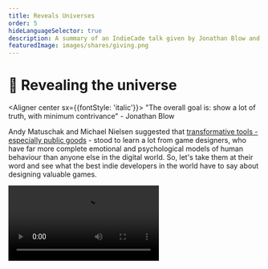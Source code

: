 ```yaml
---
title: Reveals Universes
order: 5
hideLanguageSelector: true
description: A summary of an IndieCade talk given by Jonathan Blow and Marc Ten Bosch about designing computer games to reveal the truth at the core of their universe.
featuredImage: images/shares/giving.png
---
```


# 🧩 Revealing the universe

<Aligner center sx={{fontStyle: 'italic'}}>
"The overall goal is: show a lot of truth, with minimum contrivance" - Jonathan Blow
</Aligner>

Andy Matuschak and Michael Nielsen suggested that [transformative tools - especially public goods](/learn/module-3/remember/#extending-our-mnemonics) - 
stood to learn a lot from game designers, who have far more complete emotional and psychological 
models of human behaviour than anyone else in the digital world. So, let's take them at their 
word and see what the best indie developers in the world have to say about designing valuable games.

<Video src="https://www.youtube-nocookie.com/embed/OGSeLSmOALU?start=91" />

### How does this fit into Kernel?

You may be asking what computer games have to do with token design. Though the universe of games 
is fictional, the whole point of this talk is to demonstrate how the truths you will learn in a 
valuable game apply in general. So the real question is: what universe do blockchains instantiate?

We've already suggested the answer: **a universe of distributed [trust](/learn/module-0/trust/)**. Now, like any good game designer, we have to find the "nuggets of truth" in this world, and  present them to everyone with the lightest possible contrivance. 

We could teach you about the different kinds of <Link to="https://medium.com/bollinger-investment-group/constant-function-market-makers-defis-zero-to-one-innovation-968f77022159" >constant function market makers</Link>, but these are just one particular flavour of one kind of nugget within the entire universe of applications made possible by distributed trust. We want to demonstrate *the principle* here: **virtuous games lead to valuable truth**. The better we design our games, the more clearly we can share our truths.

## Brief

Jonathan begins with a description of Portal 2, and demonstrates discovering a game mechanic to 
do with using light bridges in such a way that you explore otherwise impossible-to-reach places. 
He also shows a classic game - vvvvvv - which allows you to change the direction of gravity for 
your character. Out of this single, incredibly simple rule, you can build mechanics that allow 
the character to traverse 180 degree bends and full circles, opening the game up into all sorts 
of fun and revealing mazes with just one rule. Such mechanics are:

> little nuggets of truth the designer has found and packaged for the player. Now, I am calling 
them 'truth' even though you, as a player, encounter them as pieces of a fictional game-world 
that doesn't exist. But, if you think carefully about these things: they are about subjects 
which pertain to the real world.

These often reveal sophisticated understandings of the universe - like lines intersecting in 
2-D space, but being one below the other in 3 dimensions (as in Portal 2), **yet in game play, 
it happens very naturally.** This is a lot like what mathematicians do: they build higher-order 
constructs out of primitive "what if?" questions and then **explore the consequences**.

If you learn only one thing this week, let it be this: **mechanism design is about asking the most simple "what if?" question you can, and then exploring the possibilities it implies fully**.

<Flash>

<Card>

Prompt: Virtuous games lead to \_\_\_\_\_\_\_\_ \_\_\_\_\_.

valuable truth.

</Card>

</Flash>

Which brings us to the *aesthetics of game design:*

<Process>

Mine nuggets of truth.

Package that truth for the player.

</Process>

Games are both toy universes and complex mathematical systems, and mathematics is an 
"unreasonably effective" tool for understanding the universe. In particular, mathematicians 
seem to agree that the shortest theorems which carry the deepest consequences are the "most 
beautiful." These are the nuggets we're looking for in the design of any mechanism.

### Exploring well

<Process>

Start with a mechanic; like a grappling hook that you can shoot and pull yourself with. 

Or be more vague, beginning with a detail or consequence without being sure of the framework 
around it. For instance: a puzzle game where you know that you want players to remember a melody 
and recite it back at some stage, but don't know exactly how.

Aim towards the **richest space**, explore it **completely**, and trace a **strong boundary** 
around it.

Present the results **cleanly** and with the **least contrivance** to get closer to the truth. 

</Process>

Marc talks about a 4-dimensional game he designed, where the mechanic is a button you can press 
to switch one of the dimensions. This dimensionality results in strange and wonderful connections 
between universes, such that you can pass through walls, or "climb" to rewards on them you 
wouldn't otherwise be able to reach.

It's worth remembering [May Li Khoe and Khan Academy](/learn/module-1/joyful-subversion/#shifting-the-nature-of-work). Great mechanism design revolves around small nuggets of truth, packaged with the least contrivance for people to find and experience themselves, much like negative numbers granting kids super powers when they adventure to the left of the number line, or the visual properties of prime numbers falling out of their work on simple addition and subtraction. **Mechanism design is not about making complex systems! It is about simplifying complex insights** so that people can learn them intuitively through use (which is joyful), not explicitly through study (which is boring and contrived).

<Flash>

<Card>

Prompt: True or false: useful mechanisms are inherently complex.

False! [Simplicity matters](https://www.youtube.com/watch?v=rI8tNMsozo0&list=PL5ClmaG2tnPO05rr1OOI1liWWrGjvAq_7&index=85)

</Card>

</Flash>

Jonathan discusses a puzzle pattern game he made - The Witness - and the "game-feel" reasons 
which led him to certain constraints for drawing the solutions to puzzles. These range from ease 
of use across platforms to the aesthetic feel that different rules - or the lack of them - induce. 
Before he even knew what the puzzles were, he had set up a system which *could combine well with 
other mechanics*. This is critical: exploration of [low-level primitives](/learn/module-1/understanding-ethereum/#virtual-economy) **yields possibility**. 

### Virtuous design

We can define 8 criteria by which we can evaluate the "virtue" of different possibilities we 
stumble upon in our design process:

<Process>

**Richness** - adjust the mechanic(s) to get the most interesting consequences. Once you 
know you want to switch between 4 dimensions, or solve puzzles on a constrained grid, iterate 
over the sub-mechanics. Add terrain to explore in those dimensions, or think about the puzzle 
as drawing a partition between different spaces on the constrained grid. 

**Completeness** - are there consequences we haven't found? Jonathan discusses Braid, where 
the main mechanic is that you can rewind time, with a sub-mechanic that some objects are immune 
to this ability. This sub-mechanic is an *exploratory question* and, in order to satisfy the 
completeness criterion, it must be applied to every object in the game. That said, there is a 
deep balance between "throwing something crazy" at players as they first arrive in the game 
world, which impedes their ability to learn; and holding it back entirely, which makes the game 
feel incomplete.

**Surprise** - maximize the amount of information contained within a limited and constrained 
package. It is the counterbalancing force to completeness and is created with high level expressions 
built from low-level concepts; or by combining game mechanics.

**Lightest Contrivance** - “the less contrivance you have, the closer to the truth you’ll 
get”. This applies to both mechanics and level design. There is an elegance to [simple rules](https://subconscious.substack.com/p/simple-seeds) and 
an ugliness to complex ones. There's also a proportionality here: if you have 2 mechanics, one 
of which leads to a good deal of surprising and sublime results, and another which is twice as 
complicated and yields the same amount of results, then relative to each other, the second will 
*feel* ugly.

**Strength of Boundary** - having done the above, we must now focus in on our surprisingly 
elegant consequences and remove mechanics which do not provide enough surprise; are not 
relatively as rich as others; do not fit our refined definition of the game we're designing; 
create an unfocused space of consequences; or overlap too much.

**Compatibility** - mechanics need to complement each other, and this idea is confined by 
both richness and completeness. Only add mechanics that interact with all aspects of your game.

**Orthogonality** - basically: your mechanics shouldn't overlap or have similar results. The 
example Marc gives is Ikaruga: a shoot-them-up where you can shoot or switch colors, which are 
great examples of totally orthogonal principles.

**Generosity** - this is the consequence of orthogonality and completeness and is *about 
having mechanics that are not limited to the player*. That is, you can always go into the fourth 
dimension, or you can always rewind time: there is nothing that limits you as these are precisely 
the mechanics we wish to explore. 

</Process>

Though this is specifically about computer game design, we can apply exactly the same kind of 
thinking to open networks of distributed trust. As [Juan Benet noted, verifiability is the key mechanic in Web 3](/learn/module-3/lock-it-open/#the-path-forward), and instant settlement and collective ownership are examples of interesting sub-mechanics which have not yet been completely explored.

<Flash>

<Card>

Prompt: Virtuous design creates valuable truth, which can be assessed with at least 8 criteria. Which of these is most relevant to how we package the truths we find?

Lightest contrivance.

</Card>

</Flash>

### The value of truth

Jonathan asks: "How do you make a good puzzle?" It's not by making it hard. It's not even by 
trying to make it good. It's by **looking for truth and illustrating it** with the puzzle. 

<Process>

The point of the puzzle is to show some truth.

Know what that truth is.

Eliminate anything which is not about that truth.

</Process>

The question then becomes, "how do we ensure the player can grasp this truth?" It's not about 
brute-force attempts: information needs to build up over each attempt, as it reveals more about 
the game mechanics at work. 

> "The space around the truth is often more valuable than the truth itself."

Importantly, we're not talking about arbitrary things here: we are talking about principles 
which are valuable in and of themselves, outside the game. Great games and great mechanics have 
the same quality of unreasonable effectiveness as math does: they are particular illustrations 
of general truths. Another way to achieve this is with a **hierarchy of ideas**:

> "When you can have a sequence and there is a pattern along the sequence, a player can have a gradually-dawning surprise, or a sublime growth in understanding, about what the sequence points to."

This happens regularly and naturally in all games as increasingly complicated mechanics or 
combinations are introduced, but it can also "take the form of a conversation about things which 
are not quite parallel to the mechanics themselves". Jonathan illustrates this by returning to 
the constrained grids of The Witness. Importantly, these non-verbal communications through game 
mechanics have to do with [teaching players a certain pattern](/learn/module-0/play-of-pattern), 
and then **getting them to break their perception of that pattern to see higher-order concepts**.

> "By removing anything arbitrary, the designer is abdicating authorship over the puzzle. 'The 
Universe' is the real designer of the puzzle. So the puzzle feels more fair, because it's not 
about reading the mind of the designer, it's about reading the mind of 'mother nature'."

If you make a game that encapsulates the truth in some way, then - even if your other design 
skills are poor - you will have created something valuable. So, what is the truth you want to 
encapsulate with your mechanism, and what is the smallest possible set of rich low-level 
questions you can ask which will allow you to explore it completely and come up with something 
which is ultimately about generosity?

> "When we build games in this way, we're pointing many lenses at the universe to see what's out 
there. This is really valuable, because games in this sense are another tool - like mathematics - 
in the toolbox that humanity can use to understand the world."

<Flash>

<Card>

Prompt: Great games and great mechanics are particular illustrations of \_\_\_\_\_\_\_ \_\_\_\_\_\_.

general truths.

</Card>

</Flash>
